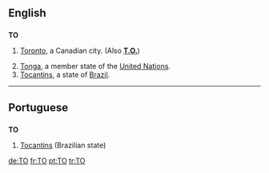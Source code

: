 {{see|Appendix:Variations of "to"}}

==English==

==={{abbreviation}}===
'''TO'''

# {{informal}} [[Toronto]], a Canadian city. (Also '''[[T.O.]]''')
#[[Tonga]], a member state of the [[United Nations]].
#[[Tocantins]], a state of [[Brazil]].
----

==Portuguese==

==={{abbreviation}}===
'''TO'''

# [[Tocantins]] (Brazilian state)

[[de:TO]]
[[fr:TO]]
[[pt:TO]]
[[tr:TO]]